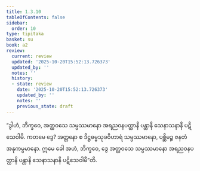 ```yaml
---
title: 1.3.10
tableOfContents: false
sidebar:
  order: 10
type: tipitaka
basket: su
book: a2
review:
  current: review
  updated: '2025-10-20T15:52:13.726373'
  updated_by: ''
  notes: ''
  history:
  - state: review
    date: '2025-10-20T15:52:13.726373'
    updated_by: ''
    notes: ''
    previous_state: draft
---
```



<DynamicBreadcrumb />


<ReviewStatus review={frontmatter.review} showDetails={true} />

<HypothesisAnnotation frontmatter={frontmatter} />

<Division number="31" book="a2" e="ch" v="15" p="62">

<Paragraph number="67" book="a2">
“ဒွါဟံ, ဘိက္ခဝေ, အတ္ထဝသေ သမ္ပဿမာနော အရညဝနပတ္ထာနိ ပန္တာနိ သေနာသနာနိ ပဋိသေဝါမိ. ကတမေ ဒွေ? အတ္တနော စ ဒိဋ္ဌဓမ္မသုခဝိဟာရံ သမ္ပဿမာနော, ပစ္ဆိမဉ္စ ဇနတံ အနုကမ္ပမာနော. ဣမေ ခေါ အဟံ, ဘိက္ခဝေ, ဒွေ အတ္ထဝသေ သမ္ပဿမာနော အရညဝနပတ္ထာနိ ပန္တာနိ သေနာသနာနိ ပဋိသေဝါမီ”တိ.
</Paragraph>
</Division>
